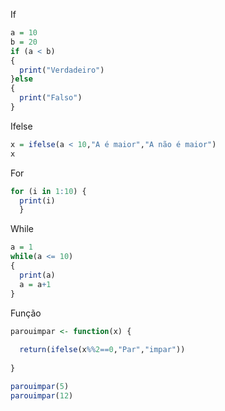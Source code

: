 If
```r
a = 10
b = 20
if (a < b)
{
  print("Verdadeiro")
}else
{
  print("Falso") 
}
```
Ifelse
```r
x = ifelse(a < 10,"A é maior","A não é maior")
x
```
For
```r
for (i in 1:10) {
  print(i)
  }
```
While
```r
a = 1
while(a <= 10)
{
  print(a)
  a = a+1
}
```
Função
```r
parouimpar <- function(x) {
  
  return(ifelse(x%%2==0,"Par","impar"))
  
}

parouimpar(5)
parouimpar(12)
```

